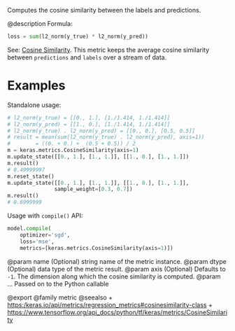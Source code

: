Computes the cosine similarity between the labels and predictions.

@description
Formula:

```python
loss = sum(l2_norm(y_true) * l2_norm(y_pred))
```
See: [Cosine Similarity](https://en.wikipedia.org/wiki/Cosine_similarity).
This metric keeps the average cosine similarity between `predictions` and
`labels` over a stream of data.

# Examples
Standalone usage:

```python
# l2_norm(y_true) = [[0., 1.], [1./1.414, 1./1.414]]
# l2_norm(y_pred) = [[1., 0.], [1./1.414, 1./1.414]]
# l2_norm(y_true) . l2_norm(y_pred) = [[0., 0.], [0.5, 0.5]]
# result = mean(sum(l2_norm(y_true) . l2_norm(y_pred), axis=1))
#        = ((0. + 0.) +  (0.5 + 0.5)) / 2
m = keras.metrics.CosineSimilarity(axis=1)
m.update_state([[0., 1.], [1., 1.]], [[1., 0.], [1., 1.]])
m.result()
# 0.49999997
m.reset_state()
m.update_state([[0., 1.], [1., 1.]], [[1., 0.], [1., 1.]],
               sample_weight=[0.3, 0.7])
m.result()
# 0.6999999
```

Usage with `compile()` API:

```python
model.compile(
    optimizer='sgd',
    loss='mse',
    metrics=[keras.metrics.CosineSimilarity(axis=1)])
```

@param name (Optional) string name of the metric instance.
@param dtype (Optional) data type of the metric result.
@param axis (Optional) Defaults to `-1`. The dimension along which the cosine
    similarity is computed.
@param ... Passed on to the Python callable

@export
@family metric
@seealso
+ <https:/keras.io/api/metrics/regression_metrics#cosinesimilarity-class>
+ <https://www.tensorflow.org/api_docs/python/tf/keras/metrics/CosineSimilarity>
